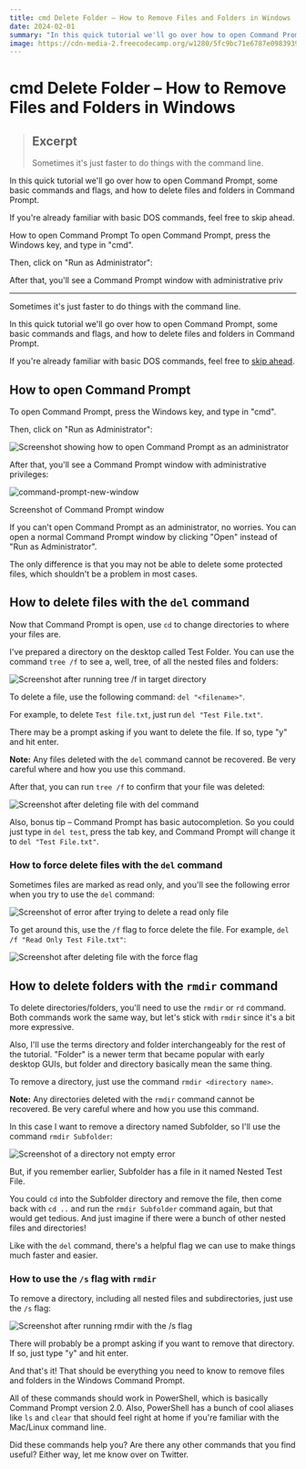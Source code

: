 ```yaml
---
title: cmd Delete Folder – How to Remove Files and Folders in Windows
date: 2024-02-01
summary: "In this quick tutorial we'll go over how to open Command Prompt, some basic commands and flags, and how to delete files and folders in Command Prompt."
image: https://cdn-media-2.freecodecamp.org/w1280/5fc9bc71e6787e098393991d.jpg
---
```



# cmd Delete Folder – How to Remove Files and Folders in Windows

> ## Excerpt
> Sometimes it's just faster to do things with the command line.

In this quick tutorial we'll go over how to open Command Prompt, some basic
commands and flags, and how to delete files and folders in Command Prompt.

If you're already familiar with basic DOS commands, feel free to skip ahead.

How to open Command Prompt
To open Command Prompt, press the Windows key, and type in "cmd". 

Then, click on "Run as Administrator":

After that, you'll see a Command Prompt window with administrative priv

---
Sometimes it's just faster to do things with the command line.

In this quick tutorial we'll go over how to open Command Prompt, some basic commands and flags, and how to delete files and folders in Command Prompt.

If you're already familiar with basic DOS commands, feel free to [skip ahead](https://www.freecodecamp.org/news/cmd-delete-folder-how-to-remove-files-and-folders-in-windows//#how-to-delete-files-with-the-del-command).

## How to open Command Prompt

To open Command Prompt, press the Windows key, and type in "cmd".

Then, click on "Run as Administrator":

![Screenshot showing how to open Command Prompt as an administrator](https://www.freecodecamp.org/news/content/images/2020/12/run-command-prompt-as-administrator.jpg)

After that, you'll see a Command Prompt window with administrative privileges:

![command-prompt-new-window](https://www.freecodecamp.org/news/content/images/2020/12/command-prompt-new-window.jpg)

Screenshot of Command Prompt window

If you can't open Command Prompt as an administrator, no worries. You can open a normal Command Prompt window by clicking "Open" instead of "Run as Administrator".

The only difference is that you may not be able to delete some protected files, which shouldn't be a problem in most cases.

## How to delete files with the `del` command

Now that Command Prompt is open, use `cd` to change directories to where your files are.

I've prepared a directory on the desktop called Test Folder. You can use the command `tree /f` to see a, well, tree, of all the nested files and folders:

![Screenshot after running tree /f in target directory](https://www.freecodecamp.org/news/content/images/2020/12/command-prompt-tree.jpg)

To delete a file, use the following command: `del "<filename>"`.

For example, to delete `Test file.txt`, just run `del "Test File.txt"`.

There may be a prompt asking if you want to delete the file. If so, type "y" and hit enter.

**Note:** Any files deleted with the `del` command cannot be recovered. Be very careful where and how you use this command.

After that, you can run `tree /f` to confirm that your file was deleted:

![Screenshot after deleting file with del command](https://www.freecodecamp.org/news/content/images/2020/12/del-tree-check.jpg)

Also, bonus tip – Command Prompt has basic autocompletion. So you could just type in `del test`, press the tab key, and Command Prompt will change it to `del "Test File.txt"`.

### How to force delete files with the `del` command

Sometimes files are marked as read only, and you'll see the following error when you try to use the `del` command:

![Screenshot of error after trying to delete a read only file](https://www.freecodecamp.org/news/content/images/2020/12/read-only-error.jpg)

To get around this, use the `/f` flag to force delete the file. For example, `del /f "Read Only Test File.txt"`:

![Screenshot after deleting file with the force flag](https://www.freecodecamp.org/news/content/images/2020/12/del-force-flag.jpg)

## How to delete folders with the `rmdir` command

To delete directories/folders, you'll need to use the `rmdir` or `rd` command. Both commands work the same way, but let's stick with `rmdir` since it's a bit more expressive.

Also, I'll use the terms directory and folder interchangeably for the rest of the tutorial. "Folder" is a newer term that became popular with early desktop GUIs, but folder and directory basically mean the same thing.

To remove a directory, just use the command `rmdir <directory name>`.

**Note:** Any directories deleted with the `rmdir` command cannot be recovered. Be very careful where and how you use this command.

In this case I want to remove a directory named Subfolder, so I'll use the command `rmdir Subfolder`:

![Screenshot of a directory not empty error](https://www.freecodecamp.org/news/content/images/2020/12/directory-not-empty.jpg)

But, if you remember earlier, Subfolder has a file in it named Nested Test File.

You could `cd` into the Subfolder directory and remove the file, then come back with `cd ..` and run the `rmdir Subfolder` command again, but that would get tedious. And just imagine if there were a bunch of other nested files and directories!

Like with the `del` command, there's a helpful flag we can use to make things much faster and easier.

### How to use the `/s` flag with `rmdir`

To remove a directory, including all nested files and subdirectories, just use the `/s` flag:

![Screenshot after running rmdir with the /s flag](https://www.freecodecamp.org/news/content/images/2020/12/rmdir-s-flag.jpg)

There will probably be a prompt asking if you want to remove that directory. If so, just type "y" and hit enter.

And that's it! That should be everything you need to know to remove files and folders in the Windows Command Prompt.

All of these commands should work in PowerShell, which is basically Command Prompt version 2.0. Also, PowerShell has a bunch of cool aliases like `ls` and `clear` that should feel right at home if you're familiar with the Mac/Linux command line.

Did these commands help you? Are there any other commands that you find useful? Either way, let me know over on Twitter.
